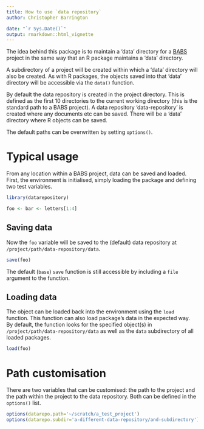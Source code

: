 ```yaml
---
title: How to use `data repository`
author: Christopher Barrington

date: "`r Sys.Date()`"
output: rmarkdown::html_vignette
---
```


The idea behind this package is to maintain a 'data' directory for a [BABS][BABS] project in the same way that an R package maintains a 'data' directory.

A subdirectory of a project will be created within which a 'data' directory will also be created. As with R packages, the objects saved into that 'data' directory will be accessible via the `data()` function.

By default the data repository is created in the project directory. This is defined as the first 10 directories to the current working directory (this is the standard path to a BABS project). A data repository 'data-repository' is created where any documents etc can be saved. There will be a 'data' directory where R objects can be saved.

The default paths can be overwritten by setting `options()`.

# Typical usage

From any location within a BABS project, data can be saved and loaded. First, the environment is initialised, simply loading the package and defining two test variables.

```R
library(datarepository)

foo <- bar <- letters[1:4]
```

## Saving data

Now the `foo` variable will be saved to the (default) data repository at `/project/path/data-repository/data`.

```R
save(foo)
```

The default (`base`) `save` function is still accessible by including a `file` argument to the function.

## Loading data

The object can be loaded back into the environment using the `load` function. This function can also load  package's data in the expected way. By default, the function looks for the specified object(s) in `/project/path/data-repository/data` as well as the `data` subdirectory of all loaded packages.

```R
load(foo)
```

# Path customisation

There are two variables that can be customised: the path to the project and the path within the project to the data repository. Both can be defined in the `options()` list.

```R
options(datarepo.path='~/scratch/a_test_project')
options(datarepo.subdir='a-different-data-repository/and-subdirectory')
```

[BABS]: https://christopherbarrington.github.io
